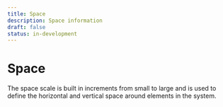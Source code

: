 ```yaml
---
title: Space
description: Space information
draft: false
status: in-development
---
```


# Space

The space scale is built in increments from small to large and is used to define the horizontal and vertical space around elements in the system.

<SpaceTable />

